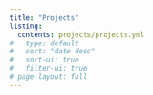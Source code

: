 ```yaml
---
title: "Projects"
listing:
  contents: projects/projects.yml
#   type: default
#   sort: "date desc"
#   sort-ui: true
#   filter-ui: true
# page-layout: full
---
```

